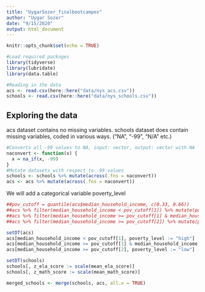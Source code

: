 ```yaml
---
title: "UygarSozer_finalbootcampex"
author: "Uygar Sozer"
date: "9/15/2020"
output: html_document
---
```


```r
knitr::opts_chunk$set(echo = TRUE)
```

```r
#Load required packages
library(tidyverse)
library(lubridate)
library(data.table)
```

```r
#Reading in the data
acs <- read.csv(here::here("data/nys_acs.csv"))
schools <- read.csv(here::here("data/nys_schools.csv"))
```

## Exploring the data
acs dataset contains no missing variables.
schools dataset does contain missing variables, coded in various ways. ("NA", "-99", "N/A" etc.)

```r
#Converts all -99 values to NA, input: vector, output: vector with NA
naconvert <- function(x) {
  x = na_if(x, -99)
}
#Mutate datasets with respect to -99 values
schools <- schools %>% mutate(across(.fns = naconvert))
acs <- acs %>% mutate(across(.fns = naconvert))
```

We will add a categorical variable poverty_level
```r
##pov_cutoff = quantile(acs$median_household_income, c(0.33, 0.66))
##acs %>% filter(median_household_income < pov_cutoff[1]) %>% mutate(poverty_level = "high")
##acs %>% filter(median_household_income >= pov_cutoff[1] & median_household_income < pov_cutoff[2] ) %>% mutate(poverty_level = "medium")
##acs %>% filter(median_household_income >= pov_cutoff[2]) %>% mutate(poverty_level = "low")

setDT(acs)
acs[median_household_income < pov_cutoff[1], poverty_level := "high"]
acs[median_household_income >= pov_cutoff[1] & median_household_income < pov_cutoff[2], poverty_level :="medium"]
acs[median_household_income >= pov_cutoff[2], poverty_level := "low"]
```

```r
setDT(schools)
schools[, z_ela_score := scale(mean_ela_score)]
schools[, z_math_score := scale(mean_math_score)]
```

```r
merged_schools <- merge(schools, acs, all.x = TRUE)
```


